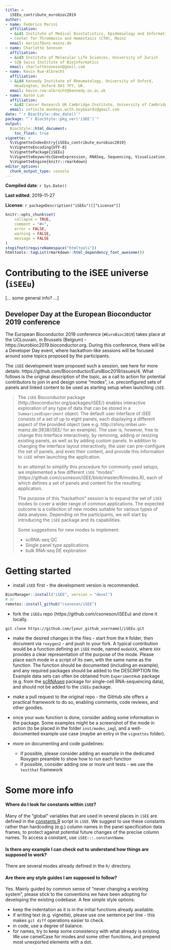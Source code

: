 ```yaml
---
title: >
  iSEEu_contribute_eurobioc2019
author:
- name: Federico Marini
  affiliation: 
  - &id1 Institute of Medical Biostatistics, Epidemiology and Informatics (IMBEI), Mainz
  - Center for Thrombosis and Hemostasis (CTH), Mainz
  email: marinif@uni-mainz.de
- name: Charlotte Soneson
  affiliation: 
  - &id3 Institute of Molecular Life Sciences, University of Zurich
  - SIB Swiss Institute of Bioinformatics
  email: charlottesoneson@gmail.com
- name: Kevin Rue-Albrecht
  affiliation: 
  - &id4 Kennedy Institute of Rheumatology, University of Oxford,
    Headington, Oxford OX3 7FY, UK.
  email: kevin.rue-albrecht@kennedy.ox.ac.uk
- name: Aaron Lun
  affiliation: 
  - &id2 Cancer Research UK Cambridge Institute, University of Cambridge
  email: infinite.monkeys.with.keyboards@gmail.com
date: "`r BiocStyle::doc_date()`"
package: "`r BiocStyle::pkg_ver('iSEE')`"
output: 
  BiocStyle::html_document:
    toc_float: true
vignette: >
  %\VignetteIndexEntry{iSEEu_contribute_eurobioc2019}
  %\VignetteEncoding{UTF-8}  
  %\VignettePackage{iSEEu}
  %\VignetteKeywords{GeneExpression, RNASeq, Sequencing, Visualization, QualityControl, GUI}
  %\VignetteEngine{knitr::rmarkdown}
editor_options: 
  chunk_output_type: console
---
```


**Compiled date**: `r Sys.Date()`

**Last edited**: 2019-11-27

**License**: `r packageDescription("iSEEu")[["License"]]`

```r
knitr::opts_chunk$set(
    collapse = TRUE,
    comment = "#>",
    error = FALSE,
    warning = FALSE,
    message = FALSE
)
stopifnot(requireNamespace("htmltools"))
htmltools::tagList(rmarkdown::html_dependency_font_awesome())
```

# Contributing to the iSEE universe (`iSEEu`)

[... some general info? ...]

## Developer Day at the European Bioconductor 2019 conference 

The European Bioconductor 2019 conference (`#EuroBioc2019`) takes place at the UCLouvain, in Brussels (Belgium) - https://eurobioc2019.bioconductor.org.
During this conference, there will be a Developer Day event, where hackathon-like sessions will be focused around some topics proposed by the participants.

The `iSEE` development team proposed such a session, see here for more details: https://github.com/Bioconductor/EuroBioc2019/issues/4.
What follows is the original description of the topic, as a call to action for potential contributors to join in and design some "modes", i.e. preconfigured sets of panels and linked content to be used as starting setup when launching `iSEE`.
    
> The `iSEE` Bioconductor package (http://bioconductor.org/packages/iSEE/) enables interactive exploration of any type of data that can be stored in a `SummarizedExperiment` object. 
The default user interface of iSEE consists of a set of up to eight panels, each displaying a different aspect of the provided object (see e.g. http://shiny.imbei.uni-mainz.de:3838/iSEE/ for an example). 
The user is, however, free to change this interface interactively, by removing, adding or resizing existing panels, as well as by adding custom panels. 
In addition to changing the interface layout interactively, the user can pre-configure the set of panels, and even their content, and provide this information to `iSEE` when launching the application.
> 
> In an attempt to simplify this procedure for commonly used setups, we implemented a few different `iSEE` "modes" (https://github.com/csoneson/iSEE/blob/master/R/modes.R), each of which defines a set of panels and content for the resulting application.
> 
> The purpose of this "hackathon" session is to expand the set of `iSEE` modes to cover a wider range of common applications. 
The expected outcome is a collection of new modes suitable for various types of data analyses.
Depending on the participants, we will start by introducing the `iSEE` package and its capabilities.
> 
> Some suggestions for new modes to implement:
> 
> - scRNA-seq QC
> - Single panel type applications
> - bulk RNA-seq DE exploration

# Getting started

- install `iSEE` first - the development version is recommended.

```r
BiocManager::install("iSEE", version = "devel")
# or
remotes::install_github("csoneson/iSEE")
```

- fork the `iSEEu` repo (https://github.com/csoneson/iSEEu) and clone it locally.

```
git clone https://github.com/[your_github_username]/iSEEu.git
```

- make the desired changes in the files - start from the `R` folder, then document via `roxygen2` - and push to your fork. 
  A typical contribution would be a function defining an `iSEE` mode, named `modeXXX`, where `XXX` provides a clear representation of the purpose of the mode. 
  Please place each mode in a script of its own, with the same name as the function. 
  The function should be documented (including an example), and any required packages should be added to the DESCRIPTION file. 
  Example data sets can often be obtained from `ExperimentHub` package (e.g. from the [scRNAseq](http://bioconductor.org/packages/scRNAseq/) package for single-cell RNA-sequencing data), and should not be added to the `iSEEu` package.
  
- make a pull request to the original repo - the GitHub site offers a practical framework to do so, enabling comments, code reviews, and other goodies.

- once your `mode` function is done, consider adding some information in the package.
  Some examples might be a screenshot of the mode in action (to be placed in the folder `inst/modes_img`), and a well-documented example use case (maybe an entry in the `vignettes` folder).
  
- more on documenting and code guidelines:
  - if possible, please consider adding an example in the dedicated Roxygen preamble to show how to run each function
  - if possible, consider adding one or more unit tests - we use the `testthat` framework


# Some more info

#### Where do I look for constants within `iSEE`? {-}

Many of the "global" variables that are used in several places in `iSEE` are defined in the [constants.R](https://github.com/csoneson/iSEE/blob/master/R/constants.R) script in `iSEE`. 
We suggest to use these constants rather than hardcoding (e.g.) column names in the panel specification data frames, to protect against potential future changes of the precise column names. 
To access a constant, use `iSEE:::.constantName`. 

#### Is there any example I can check out to understand how things are supposed to work? {-}

There are several modes already defined in the `R/` directory. 

#### Are there any style guides I am supposed to follow? {-}

Yes. 
Mainly guided by common sense of "never changing a working system", please stick to the conventions we have been adopting for developing the existing codebase.
A few simple style options:

- keep the indentation as it is in the initial functions already available.
- if writing text (e.g. vignette), please use one sentence per line - this makes `git diff` operations easier to check.
- in code, use a degree of balance.
- for names, try to keep some consistency with what already is existing.
  We use camelCase for modes and some other functions, and prepend most unexported elements with a dot.
